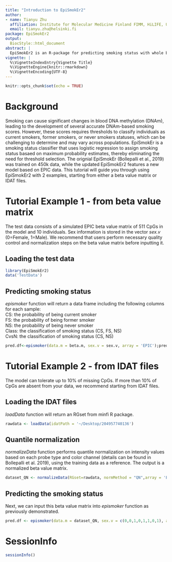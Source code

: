 ```yaml
---
title: "Introduction to EpiSmokEr2"
author:
- name: Tianyu Zhu
  affiliation: Institute for Molecular Medicine Finland FIMM, HiLIFE, University of Helsinki, Helsinki, Finland
  email: tianyu.zhu@helsinki.fi
package: EpiSmokEr2
output:
  BiocStyle::html_document
abstract: |
  EpiSmokEr2 is an R-package for predicting smoking status with whole blood DNA methlyation array data. Based on EpiSmokEr (Bollepalli et al., 2019) which trained on 450K data, EpiSmokEr2 includes an additional model for EPIC/EPICv2 data. The EPIC model was trained using LASSO regression with data from the Young Finns Study (YFS).
vignette: |
  %\VignetteIndexEntry{Vignette Title}
  %\VignetteEngine{knitr::rmarkdown}
  %\VignetteEncoding{UTF-8}
---
```



```r
knitr::opts_chunk$set(echo = TRUE)
```

# Background
Smoking can cause significant changes in blood DNA methylation (DNAm), leading to the development of several accurate DNAm-based smoking scores. However, these scores requires thresholds to classify individuals as current smokers, former smokers, or never smokers statuses, which can be challenging to determine and may vary across populations. EpiSmokEr is a smoking status classifier that uses logistic regression to assign smoking status basaed on maximum probability estimates, thereby eliminating the need for threshold selection. The orignial EpiSmokEr (Bollepalli et al., 2019) was trained on 450k data, while the updated EpiSmokEr2 features a new model based on EPIC data. This tutorial will guide you through using EpiSmokEr2 with 2 examples, starting from either a beta value matrix or IDAT files.

# Tutorial Example 1 - from beta value matrix
The test data consists of a simulated EPIC beta value matrix of 511 CpGs in the model and 10 individuals. Sex information is stored in the vector *sex.v* (0=Female, 1=Male). We recommend that users perform necessary quality control and normalization steps on the beta value matrix before inputting it. 

## Loading the test data
```r
library(EpiSmokEr2)
data('TestData')
```

## Predicting smoking status
*epismoker* function will return a data frame including the following columns for each sample:  
CS: the probability of being current smoker  
FS: the probability of being former smoker  
NS: the probability of being never smoker  
Class: the classification of smoking status (CS, FS, NS)  
CvsN: the classification of smoking status (CS, NS)  
```r
pred.df<-epismoker(data.m = beta.m, sex.v = sex.v, array = 'EPIC');pred.df
```
# Tutorial Example 2 - from IDAT files
The model can tolerate up to 10% of missing CpGs. If more than 10% of CpGs are absent from your data, we recommend starting from IDAT files. 

## Loading the IDAT files
*loadData* function will return an RGset from minfi R package.
```r
rawdata <- loadData(idatPath = '~/Desktop/204957740136')
```

## Quantile normalization
*normalizeData* function performs quantile normalization on intensity values based on each probe type and color channel (details can be found in Bollepalli et al. 2019), using the training data as a reference. The output is a normalized beta value matrix. 
```r
dataset_QN <- normalizeData(RGset=rawdata, normMethod = "QN",array = 'EPIC') 
```

## Predicting the smoking status
Next, we can input this beta value matrix into *epismoker* function as previously demonstrated.
```r
pred.df <- epismoker(data.m = dataset_QN, sex.v = c(0,0,1,0,1,1,0,1), array = 'EPIC');pred.df
```

# SessionInfo
```r
sessionInfo()
```

